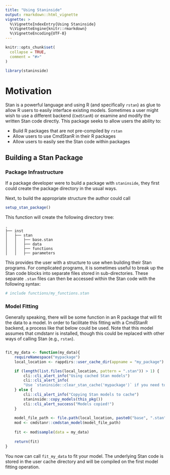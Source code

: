 ```yaml
---
title: "Using Staninside"
output: rmarkdown::html_vignette
vignette: >
  %\VignetteIndexEntry{Using Staninside}
  %\VignetteEngine{knitr::rmarkdown}
  %\VignetteEncoding{UTF-8}
---
```


```r
knitr::opts_chunk$set(
  collapse = TRUE,
  comment = "#>"
)
```

```r
library(staninside)
```

# Motivation

Stan is a powerful language and using R (and specifically `rstan`) as glue to allow R users to easily interface existing models.
Sometimes a user might wish to use a different backend (`CmdStanR`) or examine and modify the written Stan code directly.
This package seeks to allow users the ability to:

* Build R packages that are not pre-compiled by `rstan`
* Allow users to use CmdStanR in their R packages
* Allow users to easily see the Stan code within packages

## Building a Stan Package

### Package Infrastructure

If a package developer were to build a package with `staninside`, they first could create the package directory in the usual ways.

Next, to build the appropriate structure the author could call

```r
setup_stan_package()
```

This function will create the following directory tree:

```
.
├── inst
│   ├── stan
│   │   ├── base.stan
│   │   ├── data
│   │   ├── functions
│   │   ├── parameters

```
This provides the user with a structure to use when building their Stan programs.
For complicated programs, it is sometimes useful to break up the Stan code blocks into separate files stored in sub-directories. 
These separate `.stan` files can then be accessed within the Stan code with the following syntax:

```stan
# include functions/my_functions.stan
```
### Model Fitting

Generally speaking, there will be some function in an R package that will fit the data to a model. 
In order to facilitate this fitting with a CmdStanR backend, a process like that below could be used.
Note that this model assumes that cmdstanr is installed, though this could be replaced with other ways of calling Stan (e.g., `rstan`).

```r

fit_my_data <- function(my_data){
    requireNamespace("mypackage")
    local_location <- rappdirs::user_cache_dir(appname = "my_package")

    if (length(list.files(local_location, pattern = ".stan")) > 1) {
        cli::cli_alert_info("Using cached Stan models")
        cli::cli_alert_info(
        "Use `staninside::clear_stan_cache('mypackage')` if you need to refresh")
    } else {
        cli::cli_alert_info("Copying Stan models to cache")
        staninside::copy_models(this_pkg())
        cli::cli_alert_success("Models copied!")
    }
    
    model_file_path <- file.path(local_location, paste0("base", ".stan"))
    mod <- cmdstanr::cmdstan_model(model_file_path)
        
    fit <- mod$sample(data = my_data)
   
    return(fit)
}

```

You now can call `fit_my_data` to fit your model.
The underlying Stan code is stored in the user cache directory and will be compiled on the first model fitting operation.








